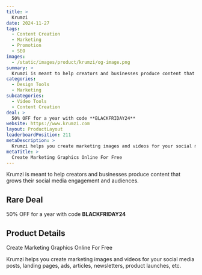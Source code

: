 ```yaml
---
title: >
  Krumzi
date: 2024-11-27
tags:
  - Content Creation
  - Marketing
  - Promotion
  - SEO
images:
  - /static/images/product/krumzi/og-image.png
summary: >
  Krumzi is meant to help creators and businesses produce content that grows their social media engagement and audiences.
categories:
  - Design Tools
  - Marketing
subcategories:
  - Video Tools
  - Content Creation
deal: >
  50% OFF for a year with code **BLACKFRIDAY24**
website: https://www.krumzi.com
layout: ProductLayout
leaderboardPosition: 211
metaDescription: >
  Krumzi helps you create marketing images and videos for your social media posts, landing pages, ads, articles, newsletters, product launches, etc.
metaTitle: >
  Create Marketing Graphics Online For Free
---
```

Krumzi is meant to help creators and businesses produce content that grows their social media engagement and audiences.

## Rare Deal

50% OFF for a year with code **BLACKFRIDAY24**

## Product Details

Create Marketing Graphics Online For Free

Krumzi helps you create marketing images and videos for your social media posts, landing pages, ads, articles, newsletters, product launches, etc.
